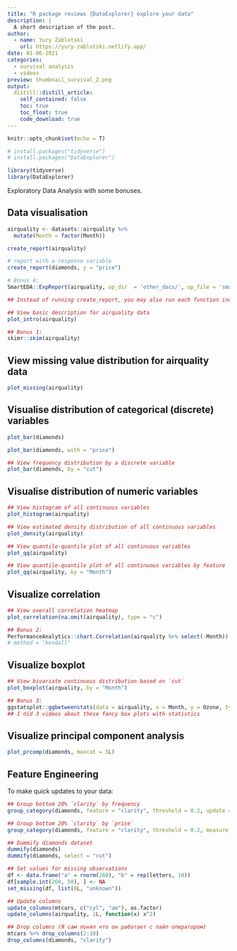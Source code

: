 ```yaml
---
title: "R package reviews {DataExplorer} explore your data"
description: |
  A short description of the post.
author:
  - name: Yury Zablotski
    url: https://yury-zablotski.netlify.app/
date: 01-06-2021
categories:
  - survival analysis
  - videos
preview: thumbnail_survival_2.png
output:
  distill::distill_article:
    self_contained: false
    toc: true
    toc_float: true
    code_download: true
---
```




```r
knitr::opts_chunk$set(echo = T)
```


```r
# install.packages("tidyverse")
# install.packages("DataExplorer")

library(tidyverse)
library(DataExplorer)
```



Exploratory Data Analysis with some bonuses.

## Data visualisation

```r
airquality <- datasets::airquality %>% 
  mutate(Month = factor(Month))

create_report(airquality)

# report with a response variable
create_report(diamonds, y = "price")

# Bonus 4:
SmartEDA::ExpReport(airquality, op_dir  = 'other_docs/', op_file = 'smarteda.html')
```































```r
## Instead of running create_report, you may also run each function individually for your analysis, e.g.,

## View basic description for airquality data
plot_intro(airquality)

## Bonus 1:
skimr::skim(airquality)
```








## View missing value distribution for airquality data


```r
plot_missing(airquality)
```

## Visualise distribution of categorical (discrete) variables


```r
plot_bar(diamonds)

plot_bar(diamonds, with = "price")

## View frequency distribution by a discrete variable
plot_bar(diamonds, by = "cut")
```


## Visualise distribution of numeric variables

```r
## View histogram of all continuous variables
plot_histogram(airquality)

## View estimated density distribution of all continuous variables
plot_density(airquality)

## View quantile-quantile plot of all continuous variables
plot_qq(airquality)

## View quantile-quantile plot of all continuous variables by feature `cut`
plot_qq(airquality, by = "Month")
```



## Visualize correlation

```r
## View overall correlation heatmap
plot_correlation(na.omit(airquality), type = "c")

## Bonus 2:
PerformanceAnalytics::chart.Correlation(airquality %>% select(-Month)) 
# method = "kendall"
```


## Visualize boxplot

```r
## View bivariate continuous distribution based on `cut`
plot_boxplot(airquality, by = "Month")

## Bonus 3:
ggstatsplot::ggbetweenstats(data = airquality, x = Month, y = Ozone, type = "np")
## I did 3 videos about these fancy box plots with statistics

```


## Visualize principal component analysis

```r
plot_prcomp(diamonds, maxcat = 5L)
```



## Feature Engineering

To make quick updates to your data:

```r
## Group bottom 20% `clarity` by frequency
group_category(diamonds, feature = "clarity", threshold = 0.2, update = TRUE)

## Group bottom 20% `clarity` by `price`
group_category(diamonds, feature = "clarity", threshold = 0.2, measure = "price", update = TRUE)

## Dummify diamonds dataset
dummify(diamonds)
dummify(diamonds, select = "cut")

## Set values for missing observations
df <- data.frame("a" = rnorm(260), "b" = rep(letters, 10))
df[sample.int(260, 50), ] <- NA
set_missing(df, list(0L, "unknown"))

## Update columns
update_columns(mtcars, c("cyl", "am"), as.factor)
update_columns(airquality, 1L, function(x) x^2)

## Drop columns (Я сам понял что он работает с пайп оператором)
mtcars %>% drop_columns(2:10)
drop_columns(diamonds, "clarity")
```


